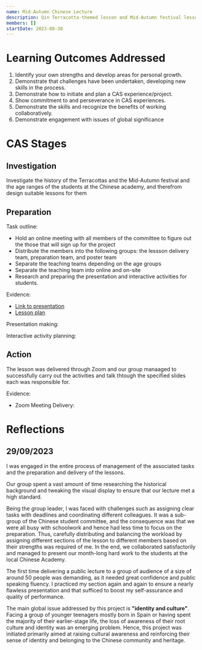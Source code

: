 ```yaml
---
name: Mid-Autumn Chinese Lecture
description: Qin Terracotta-themed lesson and Mid-Autumn festival lesson at the local Chinese academy. Special event to celebrate the 50th anniversary of the establishment of diplomatic relations between China and Spain - "When Mid-Autumn Festival meets Qin Culture" workshop.
members: []
startDate: 2023-08-30
---
```


# Learning Outcomes Addressed

1. Identify your own strengths and develop areas for personal growth.
2. Demonstrate that challenges have been undertaken, developing new skills in the process.
3. Demonstrate how to initiate and plan a CAS experience/project.
4. Show commitment to and perseverance in CAS experiences.
5. Demonstrate the skills and recognize the benefits of working collaboratively.
6. Demonstrate engagement with issues of global significance

<CASStrandsHours creativityHours={20} activityHours={0} serviceHours={2} />

# CAS Stages

## Investigation

Investigate the history of the Terracottas and the Mid-Autumn festival and the age ranges of the students at the Chinese academy, and therefrom design suitable lessons for them

## Preparation

Task outline:

- Hold an online meeting with all members of the committee to figure out the those that will sign up for the project
- Distribute the members into the following groups: the lessson delivery team, preparation team, and poster team
- Separate the teaching teams depending on the age groups
- Separate the teaching team into online and on-site
- Research and preparing the presentation and interactive activities for students.

Evidence:

- [Link to presentation](https://docs.google.com/presentation/d/13jQKLHLQcGHQaWJgNHj4-Jx1FCW8U-5JNB13XWi4aFw/edit?usp=share_link)
- [Lesson plan](https://drive.google.com/file/d/1jbUaP-Onv8x_FVXIqE1Hp-i1Cl9mfWUn/view?usp=share_link)

Presentation making:

<SizedImage
  alt="prep"
  width="588"
  height="382"
  src="https://raw.githubusercontent.com/timthedev07/my-website/dev/assets/cas-evidence/mid-autumn/ppt-making-1.png"
/>

<SizedImage
  alt="prep"
  width="588"
  height="382"
  src="https://raw.githubusercontent.com/timthedev07/my-website/dev/assets/cas-evidence/mid-autumn/ppt-making-2.png"
/>

Interactive activity planning:

<SizedImage
  alt="prep"
  width="588"
  height="382"
  src="https://raw.githubusercontent.com/timthedev07/my-website/dev/assets/cas-evidence/mid-autumn/activity-plan.png"
/>

## Action

The lesson was delivered through Zoom and our group manaaged to successfully carry out the activities and talk thtough the specified slides each was responsible for.

Evidence:

- Zoom Meeting Delivery:

<SizedImage
  alt="prep"
  width="588"
  height="382"
  src="https://raw.githubusercontent.com/timthedev07/my-website/dev/assets/cas-evidence/mid-autumn/delivery.png"
/>

# Reflections

## 29/09/2023

I was engaged in the entire process of management of the associated tasks and the preparation and delivery of the lessons.

Our group spent a vast amount of time researching the historical background and tweaking the visual display to ensure that our lecture met a high standard.

Being the group leader, I was faced with challenges such as assigning clear tasks with deadlines and coordinating different colleagues. It was a sub-group of the Chinese student committee, and the consequence was that we were all busy with schoolwork and hence had less time to focus on the preparation. Thus, carefully distributing and balancing the workload by assigning different sections of the lesson to different members based on their strengths was required of me. In the end, we collaborated satisfactorily and managed to present our month-long hard work to the students at the local Chinese Academy.

The first time delivering a public lecture to a group of audience of a size of around 50 people was demanding, as it needed great confidence and public speaking fluency. I practiced my section again and again to ensure a nearly flawless presentation and that sufficed to boost my self-assurance and quality of performance.

The main global issue addressed by this project is **"identity and culture"**. Facing a group of younger teenagers mostly born in Spain or having spent the majority of their earlier-stage life, the loss of awareness of their root culture and identity was an emerging problem. Hence, this project was initiated primarily aimed at raising cultural awareness and reinforcing their sense of identity and belonging to the Chinese community and heritage.
